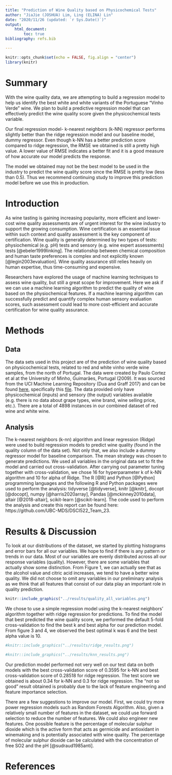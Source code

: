 ```yaml
---
title: "Prediction of Wine Quality based on Physicochemical Tests"
author: "JiaJie (JOSHUA) Lim, Ling (ELINA) Lin"
date: "2020/11/26 (updated: `r Sys.Date()`)"
output: 
    html_document:
        toc: true
bibliography: refs.bib

---
```


```r
knitr::opts_chunk$set(echo = FALSE, fig.align = "center")
library(knitr)
```

# Summary

With the wine quality data, we are attempting to build a regression model to help us identify the best white and white variants of the Portuguese "Vinho Verde" wine. We plan to build a predictive regression model that can effectively predict the wine quality score given the physicochemical tests variable. 

Our final regression model- k-nearest neighbors (k-NN) regressor performs slightly better than the ridge regression model and our baseline model, dummy regressor. Even though k-NN has a better prediction score compared to ridge regression, the RMSE we obtained is still a pretty high value. A lower value of RMSE indicates a better fit and it is a good measure of how accurate our model predicts the response. 

The model we obtained may not be the best model to be used in the industry to predict the wine quality score since the RMSE is pretty low (less than 0.5). Thus we recommend continuing study to improve this prediction model before we use this in production. 


# Introduction

As wine tasting is gaining increasing popularity, more efficient and lower-cost wine quality assessments are of urgent interest for the wine industry to support the growing consumption. Wine certification is an essential issue within such context and quality assessment is the key component of certification. Wine quality is generally determined by two types of tests: physiochemical (e.g. pH) tests and sensory (e.g. wine expert assessments) tests [@ebeler1999linking]. The relationship between chemical composition and human taste preferences is complex and not explicitly known [@legin2003evaluation]. Wine quality assurance still relies heavily on human expertise, thus time-consuming and expensive. 

Researchers have explored the usage of machine learning techniques to assess wine quality, but still a great scope for improvement. Here we ask if we can use a machine learning algorithm to predict the quality of wine based on the physiochemical features. If a machine learning algorithm can successfully predict and quantify complex human sensory evaluation scores, such assessment could lead to more cost-efficient and accurate certification for wine quality assurance.

# Methods

## Data

The data sets used in this project are of the prediction of wine quality
based on physicochemical tests, related to red and white vinho verde
wine samples, from the north of Portugal. The data were created by Paulo
Cortez et al at the University of Minho, Guimarães, Portugal (2009). It
was sourced from the UCI Machine Learning Repository (Dua and Graff
2017) and can be found
[here](https://archive.ics.uci.edu/ml/datasets/Wine+Quality),
specifically this
[file](https://archive.ics.uci.edu/ml/machine-learning-databases/wine-quality/).
The data provided only have physicochemical (inputs) and sensory (the
output) variables available (e.g. there is no data about grape types,
wine brand, wine selling price, etc.). There are a total of 4898
instances in our combined dataset of red wine and white wine.

## Analysis

The k-nearest neighbors (k-nn) algorithm and linear regression (Ridge) were used to build regression models to predict wine quality (found in the quality column of the data set). Not only that, we also include a dummy regressor model for baseline comparison. The mean strategy was chosen to generate predictions. We used all variables in the original data set to fit the model and carried out cross-validation. After carrying out parameter tuning together with cross-validation, we chose 16 for hyperparameter k of k-NN algorithm and 10 for alpha of Ridge. The R [@R] and Python [@Python] programming languages and the following R and Python packages were used to perform the analysis: tidyverse [@tidyverse], knitr [@knitr], docopt [@docopt], numpy [@harris2020array], Pandas [@mckinney2010data], altair [@2018-altair], scikit-learn [@scikit-learn]. The code used to perform the analysis and create this report can be found here: https://github.com/UBC-MDS/DSCI522_Team_23.



# Results & Discussion

To look at our distributions of the dataset, we started by plotting histograms and error bars for all our variables. We hope to find if there is any pattern or trends in our data. Most of our variables are evenly distributed across all our response variables (quality). However, there are some variables that actually show some distinction. From Figure 1, we can actually see that as the alcohol value and citric acid increases, we tend to have a better wine quality. We did not choose to omit any variables in our preliminary analysis as we think that all features that consist of our data play an important role in quality prediction.

```r
knitr::include_graphics("../results/quality_all_variables.png")
```



We chose to use a simple regression model using the k-nearest neighbors' algorithm together with ridge regression for predictions. To find the model that best predicted the wine quality score, we performed the default 5-fold cross-validation to find the best k and best alpha for our prediction model. From figure 3 and 4, we observed the best optimal k was 6 and the best alpha value is 10. 


```r
#knitr::include_graphics("../results/ridge_results.png")
```

```r
#knitr::include_graphics("../results/knn_results.png")
```

Our prediction model performed not very well on our test data on both models with the best cross-validation score of 0.3595 for k-NN and best cross-validation score of 0.28518 for ridge regression. The test score we obtained is about 0.34 for k-NN and 0.3 for ridge regression. The "not so good" result obtained is probably due to the lack of feature engineering and feature importance selection. 

There are a few suggestions to improve our model. First, we could try more power regression models such as Random Forests Algorithm. Also, given a relatively small number of features in the dataset, we could use forward selection to reduce the number of features. We could also engineer new features. One possible feature is the percentage of molecular sulphur dioxide which is the active form that acts as germicide and antioxidant in winemaking and is potentially associated with wine quality. The percentage of molecular sulphur dioxide can be calculated with the concentration of free SO2 and the pH [@sudraud1985anti].

# References










